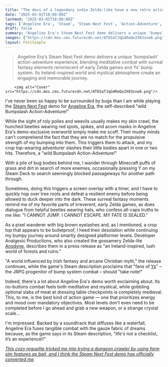 ```yaml
---
title: "The devs of a legendary indie Zelda-like have a new retro action game with 'bumpslash' combat, and its Steam Next Fest demo is a gem: 'Fans of Ys, take note!'"
date: "2025-03-01T18:00:00Z"
lastmod: "2025-03-01T18:00:00Z"
tags: ['Angeline Era', 'Steam', 'Steam Next Fest', 'Action-Adventure', 'Platformer', 'Indie', 'Pixel Art', 'JRPG', 'Ys']
draft: false
summary: "Angeline Era's Steam Next Fest demo delivers a unique 'bumpslash' action-adventure experience, blending meditative combat with surreal fantasy elements reminiscent of early Zelda games and Ys' bump system.  Its Ireland-inspired world and mystical atmosphere create an engaging and memorable journey."
images: ["https://cdn.mos.cms.futurecdn.net/AT6SaTJqG4ReQo2X83sne6.png"]
layout: PostSimple
---
```

> Angeline Era's Steam Next Fest demo delivers a unique 'bumpslash' action-adventure experience, blending meditative combat with surreal fantasy elements reminiscent of early Zelda games and Ys' bump system.  Its Ireland-inspired world and mystical atmosphere create an engaging and memorable journey.


        <img alt="Cover" src="https://cdn.mos.cms.futurecdn.net/AT6SaTJqG4ReQo2X83sne6.png"/>
        
I've never been so happy to be surrounded by bugs than I am while playing the [Steam Next Fest](https://www.gamesradar.com/tag/steam-next-fest/) demo for [Angeline Era](https://store.steampowered.com/app/2393920/Angeline_Era/), the self-described "wild Bumpslash Action-Adventure!"

While the sight of roly polies and weevils usually makes my skin crawl, the hunched beetles wearing red spots, spikes, and acorn masks in Angeline Era's demo-exclusive overworld simply make me scoff. Their mushy minds can't comprehend the fact that they are no match for the propulsive strength of my bumping into them. This triggers them to attack, and my crop top-wearing adventurer slashes their little bodies apart in one or two hits. Therefore, a "wild Bumpslash Action-Adventure!"

With a pile of bug bodies behind me, I wander through Minecraft puffs of grass and dirt in search of more enemies, occasionally pressing Y on my Steam Deck to search seemingly blocked passageways for another path through.

Sometimes, doing this triggers a screen overlay with a timer, and I have to quickly hop over tree roots and defeat a resilient enemy before being allowed to duck deeper into the dark. These surreal fantasy moments remind me of my favorite parts of irreverent, early Zelda games, as does dialogue from helpful beetles wearing hats, who confess all-caps truths to me like: "I CANNOT JUMP. I CANNOT ESCAPE. MY FATE IS SEALED."



As a pixel wanderer with big brown eyelashes and, as I mentioned, a crop top that appears to be bulletproof, I heed their desolation while continuing my bumpy journey around smartly designed platformer levels. Developer Analgesic Productions, who also created the gossamery Zelda-lite [Anodyne](https://store.steampowered.com/app/234900/Anodyne/), describes them in a press release as "an Ireland-inspired, lush world of forests and ruins."

"A world influenced by Irish fantasy and arcane Christian myth," the release continues, while the game's Steam description proclaims that "fans of [Ys](https://www.gamesradar.com/after-37-years-one-of-the-most-influential-jrpgs-of-all-time-is-finally-being-rereleased-in-its-original-form-but-theres-a-catch/)" – the JRPG progenitor of bump system combat – should "take note!"

Indeed, there's a lot about Angeline Era's demo worth exclaiming about. Its no-buttons combat feels both meditative and mystical, while gobbling optional slabs of meat at dressing table checkpoints is completely medieval. This, to me, is the best kind of action game — one that prioritizes energy and mood over mandatory objectives. Most levels don't even need to be completed before I go ahead and grab a new weapon, or a strange crystal scale…

I'm impressed. Backed by a soundtrack that diffuses like a waterfall, Angeline Era fuses tangible combat with the gauze fabric of dreams because, as the game says in its Steam description, "life's not a checklist, it’s an experience!!"

[<em>This cozy roguelite tricked me into trying a dungeon crawler by using farm sim features as bait, and I think the Steam Next Fest demo has officially converted me</em>](https://www.gamesradar.com/games/simulation/this-cozy-roguelite-tricked-me-into-trying-a-dungeon-crawler-by-using-farm-sim-features-as-bait-and-i-think-the-steam-next-fest-demo-has-officially-converted-me/)*.*
        